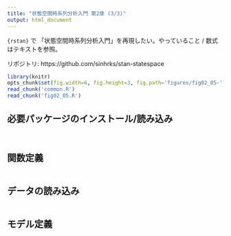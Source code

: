```yaml
---
title: "状態空間時系列分析入門 第2章 (3/3)"
output: html_document
---
```


``{rstan}`` で 「状態空間時系列分析入門」を再現したい。やっていること / 数式はテキストを参照。

リポジトリ: https://github.com/sinhrks/stan-statespace

```r
library(knitr)
opts_chunk$set(fig.width=6, fig.height=3, fig.path='figures/fig02_05-', warning=FALSE)
read_chunk('common.R')
read_chunk('fig02_05.R')
```

## 必要パッケージのインストール/読み込み

```r
```

```r
```

## 関数定義

```r
```

## データの読み込み

```r
```

## モデル定義

```r
```

```r
```

```r
```

```r
```

```r
```
